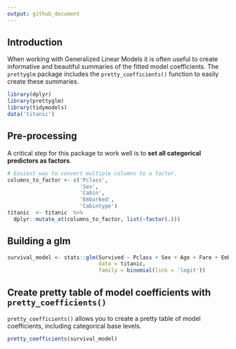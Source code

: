 ```yaml
---
output: github_document
---
```


## Introduction

When working with Generalized Linear Models it is often useful to create informative and beautiful summaries of the fitted model coefficients. The `prettyglm` package includes the `pretty_coefficients()` function to easily create these summaries.

```r
library(dplyr)
library(prettyglm)
library(tidymodels)
data('titanic')
```

## Pre-processing

A critical step for this package to work well is to **set all categorical predictors as factors**.

```r
# Easiest way to convert multiple columns to a factor.
columns_to_factor <- c('Pclass',
                       'Sex',
                       'Cabin', 
                       'Embarked',
                       'Cabintype')
titanic  <- titanic  %>%
  dplyr::mutate_at(columns_to_factor, list(~factor(.)))
```


## Building a glm

```r
survival_model <- stats::glm(Survived ~ Pclass + Sex + Age + Fare + Embarked + SibSp + Parch + Cabintype, 
                             data = titanic, 
                             family = binomial(link = 'logit'))
```


## Create pretty table of model coefficients with `pretty_coefficients()`

`pretty_coefficients()` allows you to create a pretty table of model coefficients, including categorical base levels.

```r
pretty_coefficients(survival_model)
```
